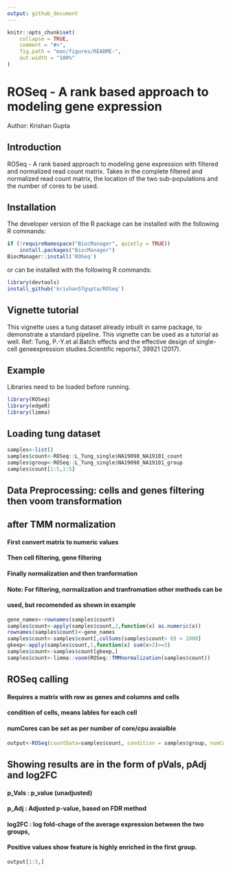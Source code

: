 ```yaml
---
output: github_document
---
```


<!-- README.md is generated from README.Rmd. Please edit that file -->

```r
knitr::opts_chunk$set(
    collapse = TRUE,
    comment = "#>",
    fig.path = "man/figures/README-",
    out.width = "100%"
)
```


# ROSeq - A rank based approach to modeling gene expression

Author: Krishan Gupta

## Introduction

ROSeq - A rank based approach to modeling gene expression with filtered and 
normalized read count matrix. Takes in the complete filtered and normalized 
read count matrix, the location of the two sub-populations and 
the number of cores to be used.

## Installation

The developer version of the R package can be installed with 
the following R commands:
```r
if (!requireNamespace("BiocManager", quietly = TRUE))
    install.packages("BiocManager")
BiocManager::install('ROSeq')
```
or can be installed with the following R commands:
```r
library(devtools)
install_github('krishan57gupta/ROSeq')
```
## Vignette tutorial

This vignette uses a tung dataset already inbuilt in same package, 
to demonstrate a standard pipeline. This vignette can be used 
as a tutorial as well.
Ref: Tung, P.-Y.et al.Batch effects and the effective design of 
single-cell geneexpression studies.Scientific reports7, 39921 (2017).

## Example

Libraries need to be loaded before running.


```r
library(ROSeq)
library(edgeR)
library(limma)
```

## Loading tung dataset
```r
samples<-list()
samples$count<-ROSeq::L_Tung_single$NA19098_NA19101_count
samples$group<-ROSeq::L_Tung_single$NA19098_NA19101_group
samples$count[1:5,1:5]
```

## Data Preprocessing: cells and genes filtering then voom transformation 
## after TMM normalization
#### First convert matrix to numeric values
#### Then cell filtering, gene filtering
#### Finally normalization and then tranformation
#### Note: For filtering, normalization and tranfromation other methods can be
#### used, but recomended as shown in example

```r
gene_names<-rownames(samples$count)
samples$count<-apply(samples$count,2,function(x) as.numeric(x))
rownames(samples$count)<-gene_names
samples$count<-samples$count[,colSums(samples$count> 0) > 2000]
gkeep<-apply(samples$count,1,function(x) sum(x>2)>=3)
samples$count<-samples$count[gkeep,]
samples$count<-limma::voom(ROSeq::TMMnormalization(samples$count))
```

## ROSeq calling
#### Requires a matrix with row as genes and columns  and cells
#### condition of cells, means lables for each cell
#### numCores can be set as per number of core/cpu avaialble
```r
output<-ROSeq(countData=samples$count, condition = samples$group, numCores=1)
```

## Showing results are in the form of pVals, pAdj and log2FC
#### p_Vals : p_value (unadjusted)
#### p_Adj : Adjusted p-value, based on FDR method
#### log2FC : log fold-chage of the average expression between the two groups,
#### Positive values show feature is highly enriched in the first group.
```r
output[1:5,]
```
